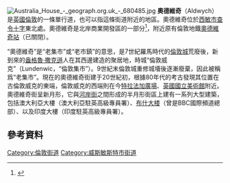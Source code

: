 {{expand|time=2016-05-06T04:29:18+00:00}}
{{infobox UK place
|country =              England
|region=                London
|official_name=         Aldwych
|latitude=              51.5132
|longitude=             -0.1167
|london_borough=       西敏市
|post_town=             LONDON
|postcode_district=     WC1
|dial_code=             020
}}
[[File:Australia_House_-_geograph.org.uk_-_680485.jpg|thumb]]
'''奧德維奇'''（Aldwych）是[[英國|英國]][[倫敦|倫敦]]的一條單行道，也可以指這條街道附近的地區。奧德維奇位於[[西敏市|西敏市]][[查令十字|查令十字]]東北{{convert|0.6|mi|km|0}}處。奧德維奇是北岸商業開發區的一部分<ref>{{Cite web |url=http://www.thenorthbank.org/northbank-district/ |title=The Northbank District |access-date=2016-05-06 |archive-url=https://web.archive.org/web/20140312021834/http://www.thenorthbank.org/northbank-district/ |archive-date=2014-03-12 |dead-url=yes }}</ref>，附近原有倫敦地鐵[[奧德維奇站|奧德維奇站]]（已關閉）。

“奧德維奇”是“老集市”或“老市鎮”的意思，是7世紀羅馬時代的[[倫敦城|倫敦城]]荒廢後，新到來的[[盎格魯·撒克遜|盎格魯·撒克遜]]人在其西邊建造的聚居地，時城“倫敦威克”（Lundenwic，“倫敦集市”）。9世紀末倫敦城重修城墻後逐漸廢棄，因此被稱爲“老集市”。現在的奧德維奇街建于20世紀初，根據80年代的考古發現其位置在古倫敦威克的東端，倫敦威克的西端則在今[[特拉法加廣場|特拉法加廣場]]、[[英國國立美術館|英國國立美術館]]附近。奧德維奇街呈新月形，它與[[河岸街|河岸街]]之間形成的半月形街區上建有一系列大型建築，包括澳大利亞大樓（澳大利亞駐英高級專員署）、[[布什大楼|布什大楼]]（曾是BBC國際頻道總部）、以及印度大樓（印度駐英高級專員署）。

==參考資料==
{{Reflist}}
{{commons category|Aldwych}}

[[Category:倫敦街道|Category:倫敦街道]]
[[Category:威斯敏斯特市街道|Category:威斯敏斯特市街道]]